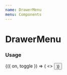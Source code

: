 ```yaml
---
name: DrawerMenu
menu: Components
---
```




# DrawerMenu

### Usage

<Playground>
  <Toggle>
    {({ on, toggle }) => (
      <>
        <Button onPress={toggle} isInline title="Open overlay menu" />
        <DrawerMenu
          options={[
            {
              onPress: toggle,
              title: 'Menu Option 1',
              color: 'danger',
            },
            {
              onPress: toggle,
              title: 'Menu Option 2',
              color: 'primary',
            },
            {
              onPress: toggle,
              title: 'Menu Option 3',
              color: 'secondary',
            },
            {
              onPress: toggle,
              title: 'Menu Option 4',
            },
          ]}
          isVisible={on}
          onClose={toggle}
        />
      </>
    )}
  </Toggle>
</Playground>
